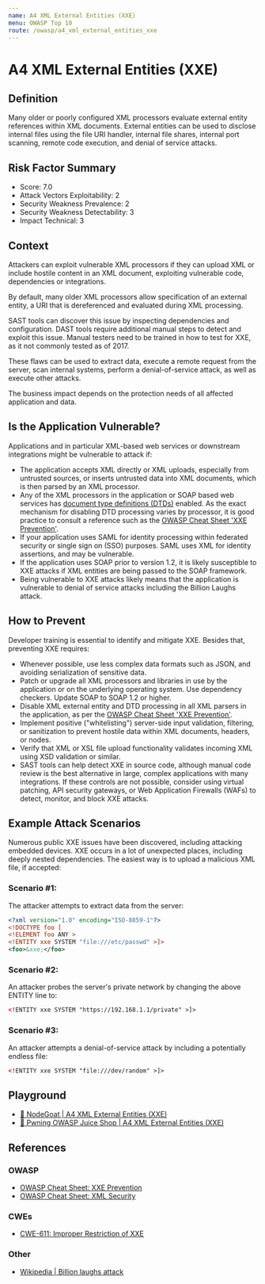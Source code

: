 ```yaml
---
name: A4 XML External Entities (XXE)
menu: OWASP Top 10
route: /owasp/a4_xml_external_entities_xxe
---
```


# A4 XML External Entities (XXE)


## Definition

Many older or poorly configured XML processors evaluate external entity references within XML
documents. External entities can be used to disclose internal files using the file URI handler,
internal file shares, internal port scanning, remote code execution, and denial of service attacks.

## Risk Factor Summary

- Score: 7.0
- Attack Vectors Exploitability: 2
- Security Weakness Prevalence: 2
- Security Weakness Detectability: 3
- Impact Technical: 3

## Context

Attackers can exploit vulnerable XML
processors if they can upload XML or
include hostile content in an XML
document, exploiting vulnerable code,
dependencies or integrations. 

By default, many older XML processors allow
specification of an external entity, a URI that is
dereferenced and evaluated during XML processing.

SAST tools can discover this issue by inspecting
dependencies and configuration. DAST tools require
additional manual steps to detect and exploit this
issue. Manual testers need to be trained in how to
test for XXE, as it not commonly tested as of 2017.

These flaws can be used to extract
data, execute a remote request from
the server, scan internal systems,
perform a denial-of-service attack, as
well as execute other attacks.

The business impact depends on the
protection needs of all affected
application and data.

## Is the Application Vulnerable?

Applications and in particular XML-based web services or
downstream integrations might be vulnerable to attack if:
- The application accepts XML directly or XML uploads,
especially from untrusted sources, or inserts untrusted data into
XML documents, which is then parsed by an XML processor.
- Any of the XML processors in the application or SOAP based
web services has [document type definitions (DTDs)](https://www.w3schools.com/xml/xml_dtd_intro.asp) enabled.
As the exact mechanism for disabling DTD processing varies
by processor, it is good practice to consult a reference such as
the [OWASP Cheat Sheet 'XXE Prevention'](https://cheatsheetseries.owasp.org/cheatsheets/XML_External_Entity_Prevention_Cheat_Sheet.html).
- If your application uses SAML for identity processing within
federated security or single sign on (SSO) purposes. SAML
uses XML for identity assertions, and may be vulnerable.
- If the application uses SOAP prior to version 1.2, it is likely
susceptible to XXE attacks if XML entities are being passed to
the SOAP framework.
- Being vulnerable to XXE attacks likely means that the
application is vulnerable to denial of service attacks including
the Billion Laughs attack.

## How to Prevent

Developer training is essential to identify and mitigate XXE.
Besides that, preventing XXE requires:
- Whenever possible, use less complex data formats such as
JSON, and avoiding serialization of sensitive data.
- Patch or upgrade all XML processors and libraries in use by
the application or on the underlying operating system. Use
dependency checkers. Update SOAP to SOAP 1.2 or higher.
- Disable XML external entity and DTD processing in all XML
parsers in the application, as per the [OWASP Cheat Sheet
'XXE Prevention']((https://cheatsheetseries.owasp.org/cheatsheets/XML_External_Entity_Prevention_Cheat_Sheet.html)).
- Implement positive ("whitelisting") server-side input validation,
filtering, or sanitization to prevent hostile data within XML
documents, headers, or nodes.
- Verify that XML or XSL file upload functionality validates
incoming XML using XSD validation or similar.
- SAST tools can help detect XXE in source code, although
manual code review is the best alternative in large, complex
applications with many integrations.
If these controls are not possible, consider using virtual
patching, API security gateways, or Web Application Firewalls
(WAFs) to detect, monitor, and block XXE attacks.

## Example Attack Scenarios

Numerous public XXE issues have been discovered, including
attacking embedded devices. XXE occurs in a lot of unexpected
places, including deeply nested dependencies. The easiest way
is to upload a malicious XML file, if accepted:

### Scenario #1: 
The attacker attempts to extract data from the server:

```xml
<?xml version="1.0" encoding="ISO-8859-1"?>
<!DOCTYPE foo [
<!ELEMENT foo ANY >
<!ENTITY xxe SYSTEM "file:///etc/passwd" >]>
<foo>&xxe;</foo>
```

### Scenario #2: 

An attacker probes the server's private network by changing the above ENTITY line to:
```xml
<!ENTITY xxe SYSTEM "https://192.168.1.1/private" >]>
```

### Scenario #3: 
An attacker attempts a denial-of-service attack by including a potentially endless file:

```xml
<!ENTITY xxe SYSTEM "file:///dev/random" >]>
```

## Playground

- [🐐 NodeGoat | A4 XML External Entities (XXE)](https://nodegoat.herokuapp.com/tutorial/a4)
- [🧃 Pwning OWASP Juice Shop | A4 XML External Entities (XXE)](https://pwning.owasp-juice.shop/part2/xxe.html)


## References

### OWASP

- [OWASP Cheat Sheet: XXE Prevention](https://cheatsheetseries.owasp.org/cheatsheets/XML_External_Entity_Prevention_Cheat_Sheet.html)
- [OWASP Cheat Sheet: XML Security](https://cheatsheetseries.owasp.org/cheatsheets/XML_Security_Cheat_Sheet.html)

### CWEs

- [CWE-611: Improper Restriction of XXE](https://cwe.mitre.org/data/definitions/611.html)

### Other

- [Wikipedia | Billion laughs attack](https://en.wikipedia.org/wiki/Billion_laughs_attack)